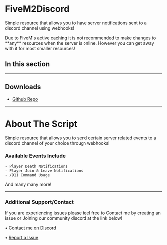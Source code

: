
# FiveM2Discord

Simple resource that allows you to have server notifications sent to a discord channel using webhooks!

<Callout type="warning" emoji="⚠️">
    Due to FiveM's active caching it is not recommended to make changes to **any** resources when the server is online.
    However you can get away with it for most smaller resources!
</Callout>

## In this section
<Cards>
    <Card title="Install Instructions" href="/fivem/fm2d/install" arrow="true" />
    <Card title="Setup Instructions" href="/fivem/fm2d/setup" arrow="true" />
</Cards>

---

## Downloads

-   [Github Repo](https://github.com/toxic-development/FiveM2Discord)

---

# About The Script

Simple resource that allows you to send certain server related events
to a discord channel of your choice through webhooks!

### Available Events Include

```
- Player Death Notifications
- Player Join & Leave Notifications
- /911 Command Usage
```

And many many more!

---

### Additional Support/Contact

If you are experiencing issues please feel free to Contact me by creating an issue or
Joining our community discord at the link below!

• [Contact me on Discord](https://discord.gg/yTRcNSkDjt)

• [Report a Issue](https://github.com/toxic-development/FiveM2Discord/issues)
